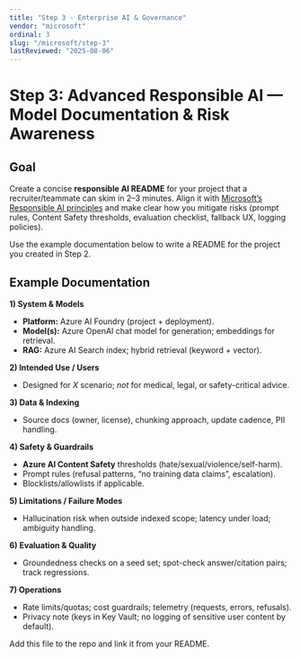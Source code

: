 ```yaml
---
title: "Step 3 · Enterprise AI & Governance"
vendor: "microsoft"
ordinal: 3
slug: "/microsoft/step-3"
lastReviewed: "2025-08-06"
---
```


# Step 3: Advanced Responsible AI — Model Documentation & Risk Awareness 

## Goal  
Create a concise **responsible AI README** for your project that a recruiter/teammate can skim in 2–3 minutes.
Align it with [Microsoft’s Responsible AI principles](https://www.microsoft.com/en-us/ai/principles-and-approach) and make clear how you mitigate risks (prompt rules, Content Safety thresholds, evaluation checklist, fallback UX, logging policies).

Use the example documentation below to write a README for the project you created in Step 2.

## Example Documentation
**1) System & Models**  
- **Platform:** Azure AI Foundry (project + deployment).  
- **Model(s):** Azure OpenAI chat model for generation; embeddings for retrieval.  
- **RAG:** Azure AI Search index; hybrid retrieval (keyword + vector).  

**2) Intended Use / Users**  
- Designed for *X* scenario; *not* for medical, legal, or safety-critical advice.

**3) Data & Indexing**  
- Source docs (owner, license), chunking approach, update cadence, PII handling.

**4) Safety & Guardrails**  
- **Azure AI Content Safety** thresholds (hate/sexual/violence/self-harm).  
- Prompt rules (refusal patterns, “no training data claims”, escalation).  
- Blocklists/allowlists if applicable.

**5) Limitations / Failure Modes**  
- Hallucination risk when outside indexed scope; latency under load; ambiguity handling.

**6) Evaluation & Quality**  
- Groundedness checks on a seed set; spot-check answer/citation pairs; track regressions.

**7) Operations**  
- Rate limits/quotas; cost guardrails; telemetry (requests, errors, refusals).  
- Privacy note (keys in Key Vault; no logging of sensitive user content by default).

Add this file to the repo and link it from your README.
